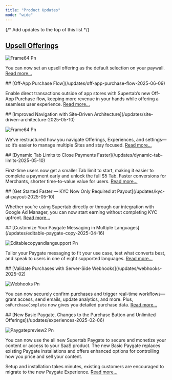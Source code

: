```yaml
---
title: "Product Updates"
mode: "wide"
---
```


{/* Add updates to the top of this list */}
<Update label="July 2025">
  ## [Upsell Offerings](/updates/off-app-purchase-flow-2025-06-09)

   ![Frame64 Pn](/images/upsell-default-paywall.png)

  You can now set an upsell offering as the default selection on your paywall. [Read more...](/updates/off-app-purchase-flow-2025-06-09)
</Update>

<Update label="June 2025">
  ## [Off-App Purchase Flow](/updates/off-app-purchase-flow-2025-06-09)

  Enable direct transactions outside of app stores with Supertab’s new Off-App Purchase flow, keeping more revenue in your hands while offering a seamless user experience. [Read more...](/updates/off-app-purchase-flow-2025-06-09)
</Update>

<Update label="May 2025">
  ## [Improved Navigation with Site-Driven Architecture](/updates/site-driven-architecture-2025-05-10)

  ![Frame64 Pn](/images/Frame64.png)

  We’ve restructured how you navigate Offerings, Experiences, and settings—so it’s easier to manage multiple Sites and stay focused. [Read more...](/updates/site-driven-architecture-2025-05-10)
</Update>

<Update label="May 2025">
  ## [Dynamic Tab Limits to Close Payments Faster](/updates/dynamic-tab-limits-2025-05-10)

  First-time users now get a smaller Tab limit to start, making it easier to complete a payment early and unlock the full \$5 Tab. Faster conversions for Merchants, shorter time-to-value value for users. [Read more...](/updates/dynamic-tab-limits-2025-05-10)
</Update>

<Update label="May 2025">
  ## [Get Started Faster — KYC Now Only Required at Payout](/updates/kyc-at-payout-2025-05-10)

  Whether you’re using Supertab directly or through our integration with Google Ad Manager, you can now start earning without completing KYC upfront. [Read more...](/updates/kyc-at-payout-2025-05-10)
</Update>

<Update label="April 2025">
  ## [Customize Your Paygate Messaging in Multiple Languages](/updates/editable-paygate-copy-2025-04-16)

  ![Editablecopyandlangsupport Pn](/images/editablecopyandlangsupport.png)

  Tailor your Paygate messaging to fit your use case, test what converts best, and speak to users in one of eight supported languages. [Read more...](/updates/editable-paygate-copy-2025-04-16)
</Update>

<Update label="February 2025">
  ## [Validate Purchases with Server-Side Webhooks](/updates/webhooks-2025-02)

  ![Webhooks Pn](/images/Webhooks.png)

  You can now securely confirm purchases and trigger real-time workflows—grant access, send emails, update analytics, and more. Plus, `onPurchaseComplete` now gives you detailed purchase data. [Read more...](/updates/webhooks-2025-02)
</Update>

<Update label="February 2025">
  ## [New Basic Paygate, Changes to the Purchase Button and Unlimited Offerings](/updates/experiences-2025-02-06)

  ![Paygatepreview2 Pn](/Paygatepreview2.png)

  You can now use the all new Supertab Paygate to secure and monetize your content or access to your SaaS product. The new Basic Paygate replaces existing Paygate installations and offers enhanced options for controlling how you price and sell your content.

  Setup and installation takes minutes, existing customers are encouraged to migrate to the new Paygate Experience. [Read more...](/updates/experiences-2025-02-06)
</Update>
